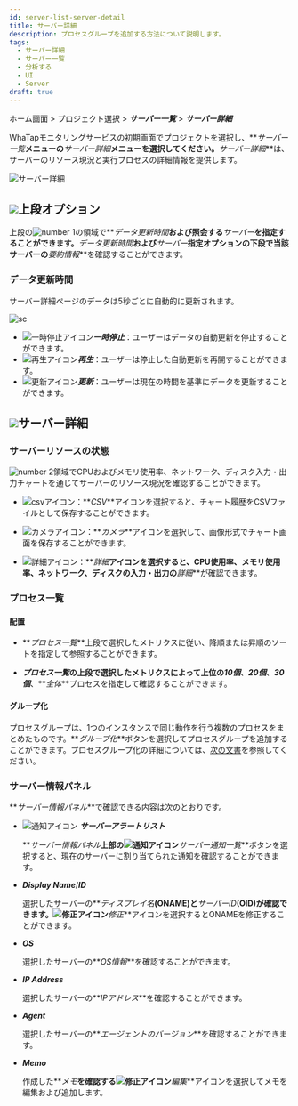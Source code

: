 ```yaml
---
id: server-list-server-detail
title: サーバー詳細
description: プロセスグループを追加する方法について説明します。
tags:
  - サーバー詳細
  - サーバー一覧
  - 分析する
  - UI
  - Server
draft: true
---
```


ホーム画面 > プロジェクト選択 > **_サーバー一覧_** > **_サーバー詳細_**

WhaTapモニタリングサービスの初期画面でプロジェクトを選択し、**_サーバー一覧_**メニューの**_サーバー詳細_**メニューを選択してください。**_サーバー詳細_**は、サーバーのリソース現況と実行プロセスの詳細情報を提供します。

![サーバー詳細](/img/server-detail.png)

## ![](/img/number-01.png)上段オプション

上段の![number 1](/img/number-01.png)の領域で**_データ更新時間_**および照会する**_サーバー_**を指定することができます。**_データ更新時間_**および**_サーバー_**指定オプションの下段で当該サーバーの**_要約情報_**を確認することができます。

### データ更新時間

サーバー詳細ページのデータは5秒ごとに自動的に更新されます。 

<div style={{textAlign: 'center'}}>

![sc](/img/server-detail-data.png)

</div>

-   ![一時停止アイコン](/img/ic-s-pause.svg)**_一時停止_**：ユーザーはデータの自動更新を停止することができます。 
-   ![再生アイコン](/img/ic-play-grn.svg)**_再生_**：ユーザーは停止した自動更新を再開することができます。
-   ![更新アイコン](/img/ic-refresh2.svg)**_更新_**：ユーザーは現在の時間を基準にデータを更新することができます。

## ![](/img/number-02.png)サーバー詳細

### サーバーリソースの状態

![number 2](/img/number-02.png)領域でCPUおよびメモリ使用率、ネットワーク、ディスク入力・出力チャートを通じてサーバーのリソース現況を確認することができます。  

-   ![csvアイコン](/img/ic-csv-download.svg)：**_CSV_**アイコンを選択すると、チャート履歴をCSVファイルとして保存することができます。

-   ![カメラアイコン](/img/ic-camera.svg)：**_カメラ_**アイコンを選択して、画像形式でチャート画面を保存することができます。

-   ![詳細アイコン](/img/ic-zoom-in.svg)：**_詳細_**アイコンを選択すると、CPU使用率、メモリ使用率、ネットワーク、ディスクの入力・出力の**_詳細_**が確認できます。

### プロセス一覧

#### 配置

-   **_プロセス一覧_**上段で選択したメトリクスに従い、降順または昇順のソートを指定して参照することができます。 

-   **_プロセス一覧_**の上段で選択したメトリクスによって上位の**_10個_**、**_20個_**、**_30個_**、**_全体_**プロセスを指定して確認することができます。 

#### グループ化

プロセスグループは、1つのインスタンスで同じ動作を行う複数のプロセスをまとめたものです。**_グループ化_**ボタンを選択してプロセスグループを追加することができます。プロセスグループ化の詳細については、[次の文書](server-detail-process-group)を参照してください。

### サーバー情報パネル

**_サーバー情報パネル_**で確認できる内容は次のとおりです。 

-   ![通知アイコン](/img/ic-alert.svg) **_サーバーアラートリスト_**

    **_サーバー情報パネル_**上部の![通知アイコン](/img/ic-alert.svg)**_サーバー通知一覧_**ボタンを選択すると、現在のサーバーに割り当てられた通知を確認することができます。

-   **_Display Name_**/**_ID_**

    選択したサーバーの**_ディスプレイ名_**(ONAME)と**_サーバーID_**(OID)が確認できます。![修正アイコン](/img/ic-edit.svg)**_修正_**アイコンを選択するとONAMEを修正することができます。

-   **_OS_**

    選択したサーバーの**_OS情報_**を確認することができます。

-   **_IP Address_**

    選択したサーバーの**_IPアドレス_**を確認することができます。

-   **_Agent_**

    選択したサーバーの**_エージェントのバージョン_**を確認することができます。

-   **_Memo_**

    作成した**_メモ_**を確認する![修正アイコン](/img/ic-edit.svg)**_編集_**アイコンを選択してメモを編集および追加します。

<!-- 

서버 정보 요약

IP 주소, 운영체제, CPU 코어 개수, 메모리, OS 등을 확인할 수 있습니다.


프로세스 목록

프로세스 상세 정보를 확인할 수 있습니다.

-->
